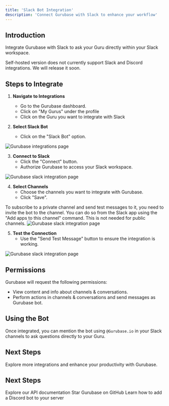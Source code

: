 ```yaml
---
title: 'Slack Bot Integration'
description: 'Connect Gurubase with Slack to enhance your workflow'
---
```


## Introduction

Integrate Gurubase with Slack to ask your Guru directly within your Slack workspace.

<Note type="warning">
Self-hosted version does not currently support Slack and Discord integrations. We will release it soon.
</Note>

## Steps to Integrate

1. **Navigate to Integrations**
   - Go to the Gurubase dashboard.
   - Click on "My Gurus" under the profile
   - Click on the Guru you want to integrate with Slack

2. **Select Slack Bot**
   - Click on the "Slack Bot" option.

<img src="/images/gurubase-integrations-1.png" alt="Gurubase integrations page" className="mt-4" />

3. **Connect to Slack**
   - Click the "Connect" button.
   - Authorize Gurubase to access your Slack workspace.

<img src="/images/gurubase-slack-integrations-2.png" alt="Gurubase slack integration page" className="mt-4" />


4. **Select Channels**
   - Choose the channels you want to integrate with Gurubase.
   - Click "Save".

<Note>
To subscribe to a private channel and send test messages to it, you need to invite the bot to the channel. You can do so from the Slack app using the "Add apps to this channel" command. This is not needed for public channels.
</Note>

<img src="/images/gurubase-slack-integrations-3.png" alt="Gurubase slack integration page" className="mt-4" />


5. **Test the Connection**
   - Use the "Send Test Message" button to ensure the integration is working.

<img src="/images/gurubase-slack-integrations-4.png" alt="Gurubase slack integration page" className="mt-4" />

## Permissions

Gurubase will request the following permissions:
- View content and info about channels & conversations.
- Perform actions in channels & conversations and send messages as Gurubase bot.

## Using the Bot

Once integrated, you can mention the bot using `@Gurubase.io` in your Slack channels to ask questions directly to your Guru.

## Next Steps

Explore more integrations and enhance your productivity with Gurubase. 

## Next Steps

<CardGroup cols={2}>
  <Card
    title="API Reference"
    icon="code"
    href="/api-reference/introduction"
  >
    Explore our API documentation
  </Card>
  <Card
    title="Star Gurubase on GitHub"
    icon="github"
    href="https://github.com/Gurubase/gurubase"
  >
    Star Gurubase on GitHub
  </Card>
  <Card
    title="Add Discord Bot to Your Server"
    icon="discord"
    href="/integrations/discord-bot"
  >
    Learn how to add a Discord bot to your server
  </Card>
</CardGroup>
